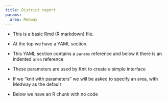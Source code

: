 ```yaml
---
title: District report
params:
  area: Medway
---
```

  
* This is a basic Rmd (R markdown) file.
* At the top we have a YAML section. 
* This YAML section contains a `params` reference and below it there is an indented `area` reference
* These parameters are used by Knit to create a simple interface 
* If we "knit with parameters" we will be asked to specify an area, with Medway as the default

* Below we have an R chunk with no code


```r



```

